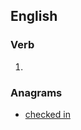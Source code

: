 ==English==

===Verb===
{{head|en|verb form}}

# {{en-past of|chicken}}

===Anagrams===
* [[checked in#English|checked in]]
